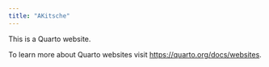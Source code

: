 ```yaml
---
title: "AKitsche"
---
```


This is a Quarto website.

To learn more about Quarto websites visit <https://quarto.org/docs/websites>.
